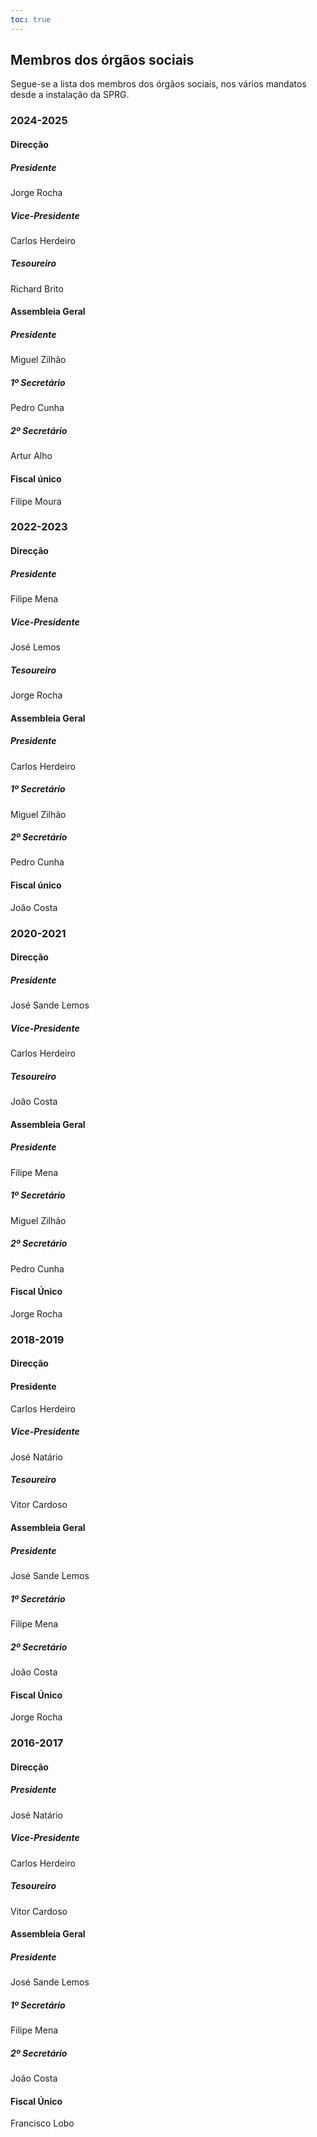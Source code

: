 ```yaml
---
toc: true
---
```


## Membros dos órgãos sociais

Segue-se a lista dos membros dos órgãos sociais, nos vários mandatos desde a instalação da SPRG.

### 2024-2025

#### Direcção

##### Presidente
Jorge Rocha

##### Vice-Presidente
Carlos Herdeiro

##### Tesoureiro
Richard Brito


#### Assembleia Geral

##### Presidente
Miguel Zilhão

##### 1º Secretário
Pedro Cunha

##### 2º Secretário
Artur Alho


#### Fiscal único
Filipe Moura



### 2022-2023

#### Direcção

##### Presidente
Filipe Mena

##### Vice-Presidente
José Lemos

##### Tesoureiro
Jorge Rocha


#### Assembleia Geral

##### Presidente
Carlos Herdeiro

##### 1º Secretário
Miguel Zilhão

##### 2º Secretário
Pedro Cunha


#### Fiscal único
João Costa



### 2020-2021

#### Direcção

##### Presidente
José Sande Lemos

##### Vice-Presidente
Carlos Herdeiro

##### Tesoureiro
João Costa

#### Assembleia Geral

##### Presidente
Filipe Mena

##### 1º Secretário
Miguel Zilhão

##### 2º Secretário
Pedro Cunha

#### Fiscal Único
Jorge Rocha



### 2018-2019

#### Direcção

#### Presidente
Carlos Herdeiro

##### Vice-Presidente
José Natário

##### Tesoureiro
Vitor Cardoso


#### Assembleia Geral

##### Presidente
José Sande Lemos

##### 1º Secretário
Filipe Mena

##### 2º Secretário
João Costa


#### Fiscal Único
Jorge Rocha


### 2016-2017

#### Direcção

##### Presidente
José Natário

##### Vice-Presidente
Carlos Herdeiro

##### Tesoureiro
Vitor Cardoso


#### Assembleia Geral

##### Presidente
José Sande Lemos

##### 1º Secretário
Filipe Mena

##### 2º Secretário
João Costa

#### Fiscal Único
Francisco Lobo
